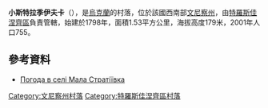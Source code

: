 {{coord|48|25|36|N|29|11|40|E|scale:30000|display=title}}

'''小斯特拉季伊夫卡'''（{{lang-uk|Мала Стратіївка}}），是[[烏克蘭|烏克蘭]]的村落，位於該國西南部[[文尼察州|文尼察州]]，由[[特羅斯佳涅齊區|特羅斯佳涅齊區]]負責管轄，始建於1798年，面積1.53平方公里，海拔高度179米，2001年人口755。

==參考資料==
* [http://weather.in.ua/ua/vinnickaja/14592 Погода в селі Мала Стратіївка] {{Wayback|url=http://weather.in.ua/ua/vinnickaja/14592 |date=20111220072658 }}

[[Category:文尼察州村落|Category:文尼察州村落]]
[[Category:特羅斯佳涅齊區村落|Category:特羅斯佳涅齊區村落]]


{{Vinnytsia-geo-stub}}